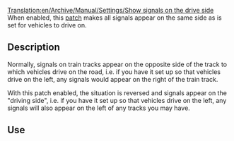 [[Translation:en/Archive/Manual/Settings/Show signals on the drive side]]
When enabled, this [[en/Community/Patches/Patches|patch]] makes all signals appear on the same side as is set for vehicles to drive on.

== Description ==

Normally, signals on train tracks appear on the opposite side of the track to which vehicles drive on the road, i.e. if you have it set up so that vehicles drive on the left, any signals would appear on the right of the train track.

With this patch enabled, the situation is reversed and signals appear on the "driving side", i.e.  if you have it set up so that vehicles drive on the left, any signals will also appear on the left of any tracks you may have.

== Use ==